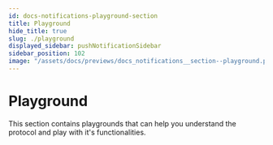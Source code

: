 ```yaml
---
id: docs-notifications-playground-section
title: Playground
hide_title: true
slug: ./playground
displayed_sidebar: pushNotificationSidebar
sidebar_position: 102
image: "/assets/docs/previews/docs_notifications__section--playground.png"
---
```


# Playground

This section contains playgrounds that can help you understand the protocol and play with it's functionalities.

<head>
  <title>Playground Section | Push Notifications | Push Documentation</title>
</head>


<DocCardList />
